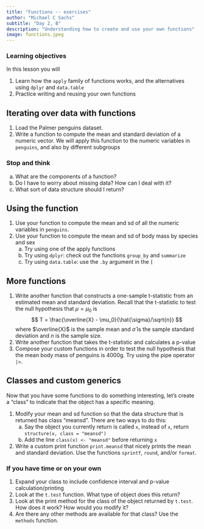 ```yaml
---
title: "Functions -- exercises"
author: "Michael C Sachs"
subtitle: "Day 2, B"
description: "Understanding how to create and use your own functions"
image: functions.jpeg
---
```



### Learning objectives {.alert .alert-success}

In this lesson you will 

1. Learn how the `apply` family of functions works, and the alternatives using `dplyr` and `data.table`
2. Practice writing and reusing your own functions


## Iterating over data with functions

1. Load the Palmer penguins dataset. 
2. Write a function to compute the mean and standard deviation of a numeric vector. We will apply this function to the numeric variables in `penguins`, and also by different subgroups
    
### Stop and think {.alert .alert-info}    
a. What are the components of a function? 
b. Do I have to worry about missing data? How can I deal with it? 
c. What sort of data structure should I return? 
    

## Using the function
    
1. Use your function to compute the mean and sd of all the numeric variables in `penguins`. 
2. Use your function to compute the mean and sd of body mass by species and sex
    a. Try using one of the apply functions
    b. Try using `dplyr`: check out the functions `group_by` and `summarize`
    c. Try using `data.table`: use the `.by` argument in the `[`


## More functions


1. Write another function that constructs a one-sample t-statistic from an estimated mean and standard deviation. Recall that the t-statistic to test the null hypothesis that $\mu = \mu_0$ is 
$$
T = \frac{\overline{X} - \mu_0}{\hat{\sigma}/\sqrt{n}}
$$
where $\overline{X}$ is the sample mean and $\hat{\sigma}$ is the sample standard deviation and $n$ is the sample size.
2. Write another function that takes the t-statistic and calculates a p-value
3. Compose your custom functions in order to test the null hypothesis that the mean body mass of penguins is 4000g. Try using the pipe operator `|>`. 


## Classes and custom generics

Now that you have some functions to do something interesting, let's create a "class" to indicate that the object has a specific meaning. 

1. Modify your mean and sd function so that the data structure that is returned has class "meansd". There are two ways to do this: 
    a. Say the object you currently return is called `x`, instead of `x`, return `structure(x, class = "meansd")`
    b. Add the line `class(x) <- "meansd"` before returning `x`
2. Write a custom print function `print.meansd` that nicely prints the mean and standard deviation. Use the functions `sprintf`, `round`, and/or `format`. 


### If you have time or on your own

1. Expand your class to include confidence interval and p-value calculation/printing
2. Look at the `t.test` function. What type of object does this return? 
3. Look at the print method for the class of the object returned by `t.test`. How does it work? How would you modify it? 
4. Are there any other methods are available for that class? Use the `methods` function. 





